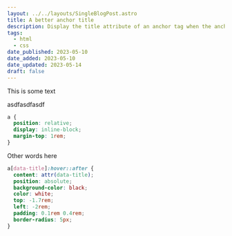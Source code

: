```yaml
---
layout: ../../layouts/SingleBlogPost.astro
title: A better anchor title
description: Display the title attribute of an anchor tag when the anchor is hovered.
tags:
  - html
  - css
date_published: 2023-05-10
date_added: 2023-05-10
date_updated: 2023-05-14
draft: false
---
```


This is some text

asdfasdfasdf

```css
a {
  position: relative;
  display: inline-block;
  margin-top: 1rem;
}
```

Other words here

```css
a[data-title]:hover::after {
  content: attr(data-title);
  position: absolute;
  background-color: black;
  color: white;
  top: -1.7rem;
  left: -2rem;
  padding: 0.1rem 0.4rem;
  border-radius: 5px;
}
```
